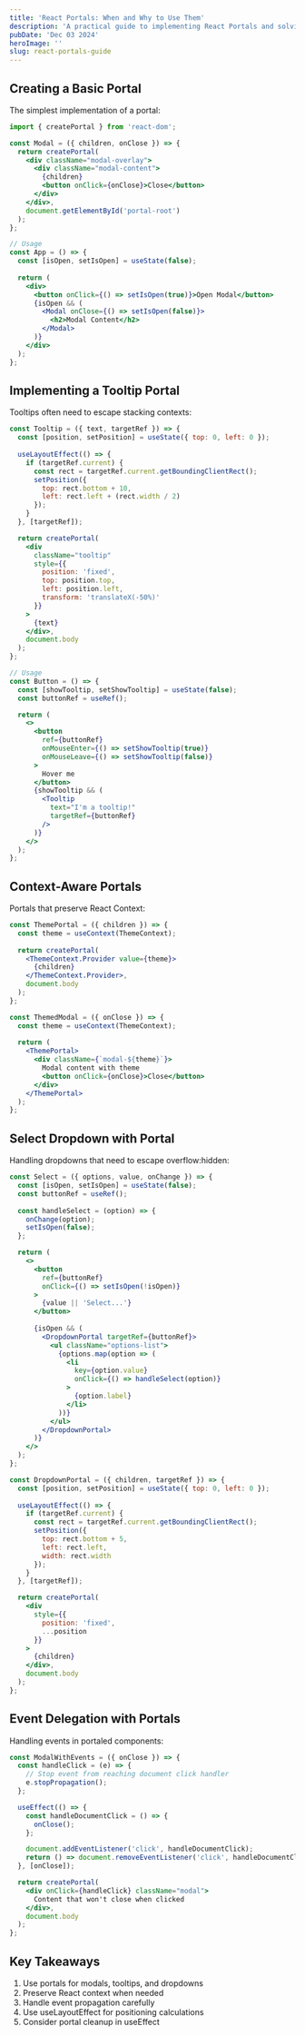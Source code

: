```yaml
---
title: 'React Portals: When and Why to Use Them'
description: 'A practical guide to implementing React Portals and solving common UI challenges'
pubDate: 'Dec 03 2024'
heroImage: ''
slug: react-portals-guide
---
```


## Creating a Basic Portal

The simplest implementation of a portal:

```jsx
import { createPortal } from 'react-dom';

const Modal = ({ children, onClose }) => {
  return createPortal(
    <div className="modal-overlay">
      <div className="modal-content">
        {children}
        <button onClick={onClose}>Close</button>
      </div>
    </div>,
    document.getElementById('portal-root')
  );
};

// Usage
const App = () => {
  const [isOpen, setIsOpen] = useState(false);
  
  return (
    <div>
      <button onClick={() => setIsOpen(true)}>Open Modal</button>
      {isOpen && (
        <Modal onClose={() => setIsOpen(false)}>
          <h2>Modal Content</h2>
        </Modal>
      )}
    </div>
  );
};
```

## Implementing a Tooltip Portal

Tooltips often need to escape stacking contexts:

```jsx
const Tooltip = ({ text, targetRef }) => {
  const [position, setPosition] = useState({ top: 0, left: 0 });
  
  useLayoutEffect(() => {
    if (targetRef.current) {
      const rect = targetRef.current.getBoundingClientRect();
      setPosition({
        top: rect.bottom + 10,
        left: rect.left + (rect.width / 2)
      });
    }
  }, [targetRef]);

  return createPortal(
    <div 
      className="tooltip"
      style={{
        position: 'fixed',
        top: position.top,
        left: position.left,
        transform: 'translateX(-50%)'
      }}
    >
      {text}
    </div>,
    document.body
  );
};

// Usage
const Button = () => {
  const [showTooltip, setShowTooltip] = useState(false);
  const buttonRef = useRef();

  return (
    <>
      <button 
        ref={buttonRef}
        onMouseEnter={() => setShowTooltip(true)}
        onMouseLeave={() => setShowTooltip(false)}
      >
        Hover me
      </button>
      {showTooltip && (
        <Tooltip 
          text="I'm a tooltip!" 
          targetRef={buttonRef} 
        />
      )}
    </>
  );
};
```

## Context-Aware Portals

Portals that preserve React Context:

```jsx
const ThemePortal = ({ children }) => {
  const theme = useContext(ThemeContext);
  
  return createPortal(
    <ThemeContext.Provider value={theme}>
      {children}
    </ThemeContext.Provider>,
    document.body
  );
};

const ThemedModal = ({ onClose }) => {
  const theme = useContext(ThemeContext);
  
  return (
    <ThemePortal>
      <div className={`modal-${theme}`}>
        Modal content with theme
        <button onClick={onClose}>Close</button>
      </div>
    </ThemePortal>
  );
};
```

## Select Dropdown with Portal

Handling dropdowns that need to escape overflow:hidden:

```jsx
const Select = ({ options, value, onChange }) => {
  const [isOpen, setIsOpen] = useState(false);
  const buttonRef = useRef();
  
  const handleSelect = (option) => {
    onChange(option);
    setIsOpen(false);
  };

  return (
    <>
      <button 
        ref={buttonRef}
        onClick={() => setIsOpen(!isOpen)}
      >
        {value || 'Select...'}
      </button>
      
      {isOpen && (
        <DropdownPortal targetRef={buttonRef}>
          <ul className="options-list">
            {options.map(option => (
              <li 
                key={option.value}
                onClick={() => handleSelect(option)}
              >
                {option.label}
              </li>
            ))}
          </ul>
        </DropdownPortal>
      )}
    </>
  );
};

const DropdownPortal = ({ children, targetRef }) => {
  const [position, setPosition] = useState({ top: 0, left: 0 });
  
  useLayoutEffect(() => {
    if (targetRef.current) {
      const rect = targetRef.current.getBoundingClientRect();
      setPosition({
        top: rect.bottom + 5,
        left: rect.left,
        width: rect.width
      });
    }
  }, [targetRef]);

  return createPortal(
    <div 
      style={{
        position: 'fixed',
        ...position
      }}
    >
      {children}
    </div>,
    document.body
  );
};
```

## Event Delegation with Portals

Handling events in portaled components:

```jsx
const ModalWithEvents = ({ onClose }) => {
  const handleClick = (e) => {
    // Stop event from reaching document click handler
    e.stopPropagation();
  };

  useEffect(() => {
    const handleDocumentClick = () => {
      onClose();
    };

    document.addEventListener('click', handleDocumentClick);
    return () => document.removeEventListener('click', handleDocumentClick);
  }, [onClose]);

  return createPortal(
    <div onClick={handleClick} className="modal">
      Content that won't close when clicked
    </div>,
    document.body
  );
};
```

## Key Takeaways

1. Use portals for modals, tooltips, and dropdowns
2. Preserve React context when needed
3. Handle event propagation carefully
4. Use useLayoutEffect for positioning calculations
5. Consider portal cleanup in useEffect

